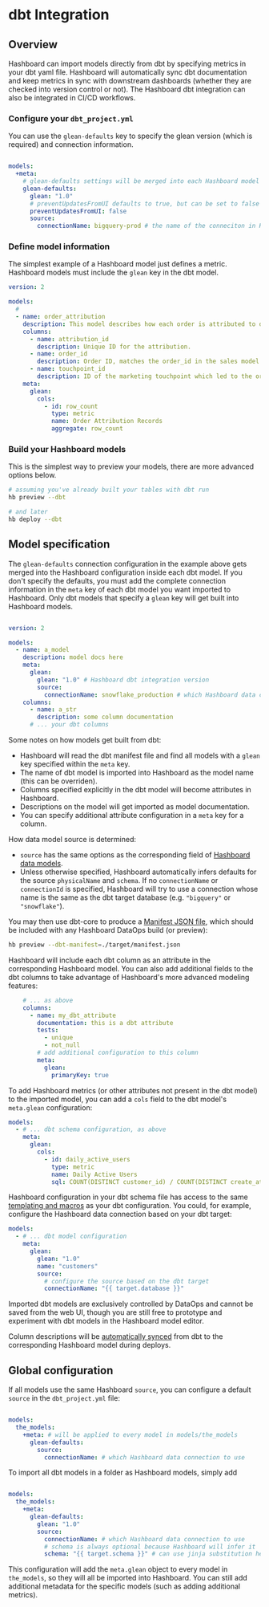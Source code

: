 
# dbt Integration

## Overview

Hashboard can import models directly from dbt by specifying metrics in your dbt yaml file. Hashboard will automatically sync dbt documentation and keep metrics in sync with downstream dashboards (whether they are checked into version control or not). The Hashboard dbt integration can also be integrated in CI/CD workflows.

<Steps>

### Configure your `dbt_project.yml`

You can use the `glean-defaults` key to specify the glean version (which is required) and connection information.

```yaml filename="dbt_project.yml" copy

models:
  +meta:
    # glean-defaults settings will be merged into each Hashboard model
    glean-defaults:
      glean: "1.0"
      # preventUpdatesFromUI defaults to true, but can be set to false
      preventUpdatesFromUI: false
      source:
        connectionName: bigquery-prod # the name of the conneciton in Hashboard
```

### Define model information

The simplest example of a Hashboard model just defines a metric.  Hashboard models must include the `glean` key in the dbt model.

```yaml filename="models/schema.yml" copy
version: 2

models:
  # 
  - name: order_attribution
    description: This model describes how each order is attributed to different marketing touchpoints.
    columns:
      - name: attribution_id
        description: Unique ID for the attribution.
      - name: order_id
        description: Order ID, matches the order_id in the sales model.
      - name: touchpoint_id
        description: ID of the marketing touchpoint which led to the order.
    meta:
      glean:
        cols:
          - id: row_count
            type: metric
            name: Order Attribution Records
            aggregate: row_count
```

### Build your Hashboard models

This is the simplest way to preview your models, there are more advanced options below.

```bash copy
# assuming you've already built your tables with dbt run
hb preview --dbt

# and later
hb deploy --dbt
```

</Steps>

## Model specification

The `glean-defaults` connection configuration in the example above gets merged into the Hashboard configuration inside each dbt model.  If you don't specify the defaults, you must add the complete connection information in the `meta` key of each dbt model you want imported to Hashboard.  Only dbt models that specify a `glean` key will get built into Hashboard models.  

```yaml filename="schema.yml" copy

version: 2

models:
  - name: a_model
    description: model docs here
    meta:
      glean:
        glean: "1.0" # Hashboard dbt integration version
        source:
          connectionName: snowflake_production # which Hashboard data connection to use, can also be specified globally if you use glean-defaults
    columns:
      - name: a_str
        description: some column documentation
      # ... your dbt columns
```

Some notes on how models get built from dbt:
- Hashboard will read the dbt manifest file and find all models with a `glean` key specified within the `meta` key.
- The name of dbt model is imported into Hashboard as the model name (this can be overriden).
- Columns specified explicitly in the dbt model will become attributes in Hashboard.
- Descriptions on the model will get imported as model documentation.
- You can specify additional attribute configuration in a `meta` key for a column.

How data model source is determined:
- `source` has the same options as the corresponding field of [Hashboard data models](./config-schema/data-models.mdx).
- Unless otherwise specified, Hashboard automatically infers defaults for the source `physicalName` and `schema`. If no `connectionName` or `connectionId` is specified, Hashboard will try to use a connection whose name is the same as the dbt target database (e.g. `"bigquery"` or `"snowflake"`).

You may then use dbt-core to produce a [Manifest JSON file](https://docs.getdbt.com/reference/artifacts/manifest-json), which should be included with any Hashboard DataOps build (or preview):

```bash copy
hb preview --dbt-manifest=./target/manifest.json
```

Hashboard will include each dbt column as an attribute in the corresponding Hashboard model. You can also add additional fields to the dbt columns to take advantage of Hashboard's more advanced modeling features:

```yaml
    # ... as above
    columns:
      - name: my_dbt_attribute
        documentation: this is a dbt attribute
        tests:
          - unique
          - not_null
        # add additional configuration to this column
        meta:
          glean:
            primaryKey: true
```

To add Hashboard metrics (or other attributes not present in the dbt model) to the imported model, you can add a `cols` field to the dbt model's `meta.glean` configuration:

```yaml
models:
  - # ... dbt schema configuration, as above
    meta:
      glean:
        cols:
          - id: daily_active_users
            type: metric
            name: Daily Active Users
            sql: COUNT(DISTINCT customer_id) / COUNT(DISTINCT create_at)
```

Hashboard configuration in your dbt schema file has access to the same [templating and macros](https://docs.getdbt.com/docs/build/jinja-macros) as your dbt configuration. You could, for example, configure the Hashboard data connection based on your dbt target:

```yaml
models:
  - # ... dbt model configuration 
    meta:
      glean:
        glean: "1.0"
        name: "customers"
        source:
          # configure the source based on the dbt target
          connectionName: "{{ target.database }}"
```

Imported dbt models are exclusively controlled by DataOps and cannot be saved from the web UI, though you are still free to prototype and experiment with dbt models in the Hashboard model editor.

Column descriptions will be [automatically synced](../data-modeling/description-syncing.mdx) from dbt to the corresponding Hashboard model during deploys.

## Global configuration

If all models use the same Hashboard `source`, you can configure a default `source` in the `dbt_project.yml` file:

```yaml filename="dbt_project.yml"

models:
  the_models:
    +meta: # will be applied to every model in models/the_models
      glean-defaults:
        source:
          connectionName: # which Hashboard data connection to use
```

To import all dbt models in a folder as Hashboard models, simply add

```yaml filename="dbt_project.yml"

models:
  the_models:
    +meta:
      glean-defaults:
        glean: "1.0"
        source:
          connectionName: # which Hashboard data connection to use
          # schema is always optional because Hashboard will infer it
          schema: "{{ target.schema }}" # can use jinja substitution here
```

This configuration will add the `meta.glean` object to every model in `the_models`, so they will all be imported into Hashboard. You can still add additional metadata for the specific models (such as adding additional metrics).
